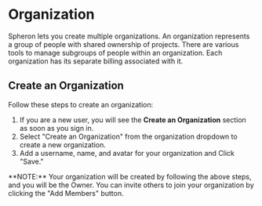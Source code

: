
# Organization

Spheron lets you create multiple organizations. An organization represents a group of people with shared ownership of projects. There are various tools to manage subgroups of people within an organization. Each organization has its separate billing associated with it.

## Create an Organization
Follow these steps to create an organization:
1. If you are a new user, you will see the **Create an Organization** section as soon as you sign in.  
2. Select "Create an Organization" from the organization dropdown to create a new organization.
3. Add a username, name, and avatar for your organization and Click "Save."

<Callout type="info">
  **NOTE:** Your organization will be created by following the above steps, and you will be the Owner. 
  You can invite others to join your organization by clicking the "Add Members" button.
</Callout>

<Navigation name="Organization" />
